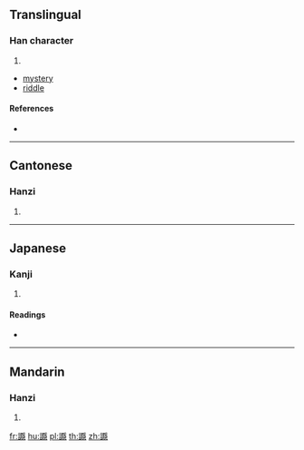 {{character info/new}}
==Translingual==

===Han character===
{{Han char|rn=149|rad=言|as=17|sn=24|four=02637|canj=YRNLP}}

# {{defn|Han|sort=言17}}

* [[mystery]]
* [[riddle]]

====References====
* {{Han ref|kx=1187.150|dkj=36141|dj=1651.160|hdz=64031.120|uh=8B94|ud=35732|bh=F8C1|bd=63681}}

----

==Cantonese==

===Hanzi===
{{yue-hanzi|jyut=|y=yan2}}

# {{defn|lang=yue|sort=言17}}

----

==Japanese==

===Kanji===
{{ja-kanji|grade=|rs=言17}}

# {{defn|lang=ja|sort=言17}}

====Readings====
* {{ja-readings|on=[[いん]] (in), [[おん]] (on)|kun=[[なぞ]] (nazo)|nanori=}}

----

==Mandarin==

===Hanzi===
{{cmn-hanzi|pin=[[yǐn]] ([[yin3]])|wg=yin<sup>3</sup>}}

# {{defn|lang=cmn|sort=言17}}

[[fr:讔]]
[[hu:讔]]
[[pl:讔]]
[[th:讔]]
[[zh:讔]]